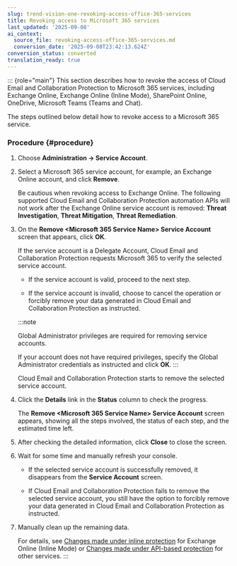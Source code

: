 ```yaml
---
slug: trend-vision-one-revoking-access-office-365-services
title: Revoking access to Microsoft 365 services
last_updated: '2025-09-08'
ai_context:
  source_file: revoking-access-office-365-services.md
  conversion_date: '2025-09-08T23:42:13.624Z'
conversion_status: converted
translation_ready: true
---
```


::: {role="main"}
This section describes how to revoke the access of Cloud Email and Collaboration Protection to Microsoft 365 services, including Exchange Online, Exchange Online (Inline Mode), SharePoint Online, OneDrive, Microsoft Teams (Teams and Chat).

The steps outlined below detail how to revoke access to a Microsoft 365 service.

### Procedure {#procedure}

1.  Choose **Administration → Service Account**.

2.  Select a Microsoft 365 service account, for example, an Exchange Online account, and click **Remove**.

    Be cautious when revoking access to Exchange Online. The following supported Cloud Email and Collaboration Protection automation APIs will not work after the Exchange Online service account is removed: **Threat Investigation**, **Threat Mitigation**, **Threat Remediation**.

3.  On the **Remove \<Microsoft 365 Service Name\> Service Account** screen that appears, click **OK**.

    If the service account is a Delegate Account, Cloud Email and Collaboration Protection requests Microsoft 365 to verify the selected service account.

    - If the service account is valid, proceed to the next step.

    - If the service account is invalid, choose to cancel the operation or forcibly remove your data generated in Cloud Email and Collaboration Protection as instructed.

    :::note

    Global Administrator privileges are required for removing service accounts.

    If your account does not have required privileges, specify the Global Administrator credentials as instructed and click **OK**.
    :::

    Cloud Email and Collaboration Protection starts to remove the selected service account.

4.  Click the **Details** link in the **Status** column to check the progress.

    The **Remove \<Microsoft 365 Service Name\> Service Account** screen appears, showing all the steps involved, the status of each step, and the estimated time left.

5.  After checking the detailed information, click **Close** to close the screen.

6.  Wait for some time and manually refresh your console.

    - If the selected service account is successfully removed, it disappears from the **Service Account** screen.

    - If Cloud Email and Collaboration Protection fails to remove the selected service account, you still have the option to forcibly remove your data generated in Cloud Email and Collaboration Protection as instructed.

7.  Manually clean up the remaining data.

    For details, see [Changes made under inline protection](changes-inline-protection.mdx) for Exchange Online (Inline Mode) or [Changes made under API-based protection](changes-api-based-protection.mdx) for other services.
:::

